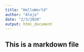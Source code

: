 ```yaml
---
title: "HelloWorld"
author: "Alejo"
date: "2/3/2020"
output: html_document
---
```

## This is a markdown file
